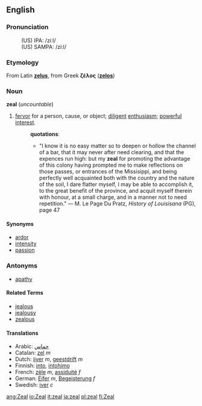 ==English==
===Pronunciation===
:(US) IPA: /ziːl/
:(US) SAMPA: /zi:l/

=== Etymology ===
From Latin '''[[zelus]]''', from Greek '''ζέλος'''  ('''[[zelos]]''') <!-- This is transliterated Greek, it should also be in Greek -->

=== Noun ===
'''zeal''' (''uncountable'')

# [[fervor]] for a person, cause, or object; [[diligent]] [[enthusiasm]]; [[powerful]] [[interest]].
#:'''quotations''':
#:*"I know it is no easy matter so to deepen or hollow the channel of a bar, that it may never after need clearing, and that the expences run high: but my '''zeal''' for promoting the advantage of this colony having prompted me to make reflections on those passes, or entrances of the Missisippi, and being perfectly well acquainted both with the country and the nature of the soil, I dare flatter myself, I may be able to accomplish it, to the great benefit of the province, and acquit myself therein with honour, at a small charge, and in a manner not to need repetition." &mdash; M. Le Page Du Pratz, ''History of Louisisana'' (PG), page 47

====Synonyms====
*[[ardor]]
*[[intensity]]
*[[passion]]

===Antonyms===
*[[apathy]]

====Related Terms====
*[[jealous]]
*[[jealousy]]
*[[zealous]]

====Translations====
*Arabic: [[حماس]]
*Catalan: [[zel]] ''m''
*Dutch: [[ijver]] ''m'', [[geestdrift]] ''m''
*Finnish: [[into#Finnish|into]], [[intohimo]]
*French: [[zèle]] ''m'', [[assiduité]] ''f''
*German: [[Eifer]] ''m'', [[Begeisterung]] ''f''
*Swedish: [[iver#Swedish|iver]] ''c''

[[ang:Zeal]]
[[io:Zeal]]
[[it:zeal]]
[[ja:zeal]]
[[pl:zeal]]
[[fi:Zeal]]